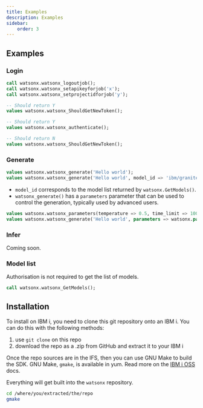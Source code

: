 ```yaml
---
title: Examples 
description: Examples
sidebar:
    order: 3
---
```


## Examples

### Login

```sql
call watsonx.watsonx_logoutjob();
call watsonx.watsonx_setapikeyforjob('x');
call watsonx.watsonx_setprojectidforjob('y');

-- Should return Y
values watsonx.watsonx_ShouldGetNewToken();

-- Should return Y
values watsonx.watsonx_authenticate();

-- Should return N
values watsonx.watsonx_ShouldGetNewToken();
```

### Generate

```sql
values watsonx.watsonx_generate('Hello world');
values watsonx.watsonx_generate('Hello world', model_id => 'ibm/granite-3-8b-instruct');
```

* `model_id` corresponds to the model list returned by `watsonx.GetModels()`.
* `watsonx_generate()` has a `parameters` parameter that can be used to control the generation, typically used by advanced users.

```sql
values watsonx.watsonx_parameters(temperature => 0.5, time_limit => 1000);
values watsonx.watsonx_generate('Hello world', parameters => watsonx.parameters(temperature => 0.5, time_limit => 1000));
```

### Infer

Coming soon.

### Model list

Authorisation is not required to get the list of models.

```sql
call watsonx.watsonx_GetModels();
```

## Installation

To install on IBM i, you need to clone this git repository onto an IBM i. You can do this with the following methods:

1. use `git clone` on this repo
2. download the repo as a .zip from GitHub and extract it to your IBM i

Once the repo sources are in the IFS, then you can use GNU Make to build the SDK. GNU Make, `gmake`, is available in yum. Read more on the [IBM i OSS](https://ibmi-oss-docs.readthedocs.io/en/latest/yum/README.html#installation) docs.

Everything will get built into the `watsonx` repository.

```sh
cd /where/you/extracted/the/repo
gmake
```